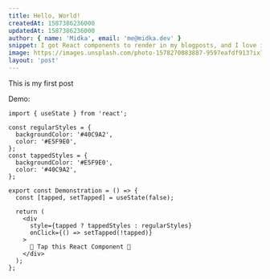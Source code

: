 ```yaml
---
title: Hello, World!
createdAt: 1587386236000
updatedAt: 1587386236000
author: { name: 'Midka', email: 'me@midka.dev' }
snippet: I got React components to render in my blogposts, and I love it
image: https://images.unsplash.com/photo-1578270083887-9597eafdf913?ixlib=rb-1.2.1&ixid=MnwxMjA3fDB8MHxwaG90by1wYWdlfHx8fGVufDB8fHx8&auto=format&fit=crop&w=500&q=80
layout: 'post'
---
```



This is my first post

Demo:

<Demonstration />

```tsx
import { useState } from 'react';

const regularStyles = {
  backgroundColor: '#40C9A2',
  color: '#E5F9E0',
};
const tappedStyles = {
  backgroundColor: '#E5F9E0',
  color: '#40C9A2',
};

export const Demonstration = () => {
  const [tapped, setTapped] = useState(false);

  return (
    <div
      style={tapped ? tappedStyles : regularStyles}
      onClick={() => setTapped(!tapped)}
    >
      🤜 Tap this React Component 🤛
    </div>
  );
};
```
